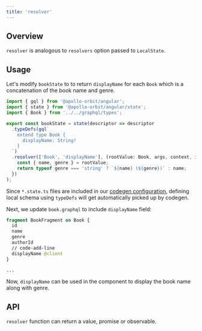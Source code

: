 ```yaml
---
title: 'resolver'
---
```



## Overview
`resolver` is analogous to <Link to="https://www.apollographql.com/docs/react/local-state/local-resolvers#local-resolvers">`resolvers`</Link> option passed to `LocalState`.  

## Usage
Let's modify `bookState` to to return `displayName` for each `Book` which is a concatenation of the book name and genre.

```typescript title="library/states/book.state.ts"
import { gql } from '@apollo-orbit/angular';
import { state } from '@apollo-orbit/angular/state';
import { Book } from '../../graphql/types';

export const bookState = state(descriptor => descriptor
  .typeDefs(gql`
    extend type Book {
      displayName: String!
    }
  `)
  .resolver(['Book', 'displayName'], (rootValue: Book, args, context, info): Book['displayName'] => {
    const { name, genre } = rootValue;
    return typeof genre === 'string' ? `${name} (${genre})` : name;
  })
);
```

Since `*.state.ts` files are included in our [codegen configuration](../../get-started/setup-environment/#setup-apollo-orbitcodegen), defining local schema using `typeDefs` will get automatically picked up by codegen.

Next, we update `book.graphql` to include `displayName` field:
```graphql title="library/gql/book.graphql"
fragment BookFragment on Book {
  id
  name
  genre
  authorId
  // code-add-line
  displayName @client
}

...
```

Now, `displayName` can be used in the component to display the book name along with genre.

## API
`resolver` function can return a value, promise or observable.
